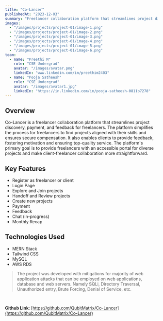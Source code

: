 ```yaml
---
title: "Co-Lancer"
publishedAt: "2023-12-03"
summary: "Freelancer collaboration platform that streamlines project discovery, payment, and feedback for freelancers."
images:
  - "/images/projects/project-01/image-1.png"
  - "/images/projects/project-01/image-2.png"
  - "/images/projects/project-01/image-3.png"
  - "/images/projects/project-01/image-4.png"
  - "/images/projects/project-01/image-5.png"
  - "/images/projects/project-01/image-6.png"
team:
  - name: "Preethi M"
    role: "CSE Undergrad"
    avatar: "/images/avatar.png"
    linkedIn: "www.linkedin.com/in/preethim2403"
  - name: "Pooja Satheesh"
    role: "CSE Undergrad"
    avatar: "/images/avatar1.jpg"
    linkedIn: "https://in.linkedin.com/in/pooja-satheesh-0811b7278"
---
```


## Overview

Co-Lancer is a freelancer collaboration platform that streamlines project discovery, payment, and feedback for freelancers. The platform simplifies the process for freelancers to find projects aligned with their skills and ensures secure compensation. It also enables clients to provide feedback, fostering motivation and ensuring top-quality service. The platform's primary goal is to provide freelancers with an accessible portal for diverse projects and make client-freelancer collaboration more straightforward.

## Key Features

- Register as freelancer or client
- Login Page
- Explore and Join projects
- Handoff and Review projects
- Create new projects
- Payment
- Feedback
- Chat (in-progress)
- Monthly Recap

## Technologies Used
- MERN Stack
- Tailwind CSS
- MySQL
- AWS RDS

> The project was developed with mitigations for majority of web application attacks that can be employed on web applications, database and web servers. Namely SQLi, Directory Traversal, Unauthorized entry, Brute Forcing, Denial of Service, etc.
<br/>

**Github Link**: [https://github.com/QubitMatrix/Co-Lancer](https://github.com/QubitMatrix/Co-Lancer)